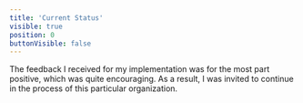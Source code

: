 ```yaml
---
title: 'Current Status'
visible: true
position: 0
buttonVisible: false
---
```


The feedback I received for my implementation was for the most part positive, which was quite encouraging. As a result, I was invited to continue in the process of this particular organization.
